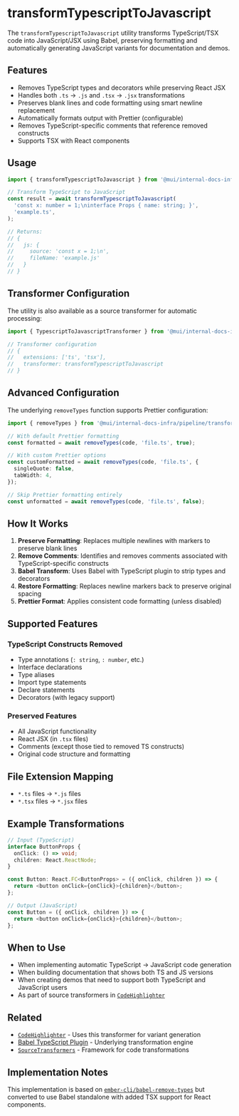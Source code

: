 # transformTypescriptToJavascript

The `transformTypescriptToJavascript` utility transforms TypeScript/TSX code into JavaScript/JSX using Babel, preserving formatting and automatically generating JavaScript variants for documentation and demos.

## Features

- Removes TypeScript types and decorators while preserving React JSX
- Handles both `.ts` → `.js` and `.tsx` → `.jsx` transformations
- Preserves blank lines and code formatting using smart newline replacement
- Automatically formats output with Prettier (configurable)
- Removes TypeScript-specific comments that reference removed constructs
- Supports TSX with React components

## Usage

```ts
import { transformTypescriptToJavascript } from '@mui/internal-docs-infra/pipeline/transformTypescriptToJavascript';

// Transform TypeScript to JavaScript
const result = await transformTypescriptToJavascript(
  'const x: number = 1;\ninterface Props { name: string; }',
  'example.ts',
);

// Returns:
// {
//   js: {
//     source: 'const x = 1;\n',
//     fileName: 'example.js'
//   }
// }
```

## Transformer Configuration

The utility is also available as a source transformer for automatic processing:

```ts
import { TypescriptToJavascriptTransformer } from '@mui/internal-docs-infra/pipeline/transformTypescriptToJavascript';

// Transformer configuration
// {
//   extensions: ['ts', 'tsx'],
//   transformer: transformTypescriptToJavascript
// }
```

## Advanced Configuration

The underlying `removeTypes` function supports Prettier configuration:

```ts
import { removeTypes } from '@mui/internal-docs-infra/pipeline/transformTypescriptToJavascript/removeTypes';

// With default Prettier formatting
const formatted = await removeTypes(code, 'file.ts', true);

// With custom Prettier options
const customFormatted = await removeTypes(code, 'file.ts', {
  singleQuote: false,
  tabWidth: 4,
});

// Skip Prettier formatting entirely
const unformatted = await removeTypes(code, 'file.ts', false);
```

## How It Works

1. **Preserve Formatting**: Replaces multiple newlines with markers to preserve blank lines
2. **Remove Comments**: Identifies and removes comments associated with TypeScript-specific constructs
3. **Babel Transform**: Uses Babel with TypeScript plugin to strip types and decorators
4. **Restore Formatting**: Replaces newline markers back to preserve original spacing
5. **Prettier Format**: Applies consistent code formatting (unless disabled)

## Supported Features

### TypeScript Constructs Removed

- Type annotations (`: string`, `: number`, etc.)
- Interface declarations
- Type aliases
- Import type statements
- Declare statements
- Decorators (with legacy support)

### Preserved Features

- All JavaScript functionality
- React JSX (in `.tsx` files)
- Comments (except those tied to removed TS constructs)
- Original code structure and formatting

## File Extension Mapping

- `*.ts` files → `*.js` files
- `*.tsx` files → `*.jsx` files

## Example Transformations

```ts
// Input (TypeScript)
interface ButtonProps {
  onClick: () => void;
  children: React.ReactNode;
}

const Button: React.FC<ButtonProps> = ({ onClick, children }) => {
  return <button onClick={onClick}>{children}</button>;
};

// Output (JavaScript)
const Button = ({ onClick, children }) => {
  return <button onClick={onClick}>{children}</button>;
};
```

## When to Use

- When implementing automatic TypeScript → JavaScript code generation
- When building documentation that shows both TS and JS versions
- When creating demos that need to support both TypeScript and JavaScript users
- As part of source transformers in [`CodeHighlighter`](../../components/code-highlighter/page.mdx)

## Related

- [`CodeHighlighter`](../../components/code-highlighter/page.mdx) - Uses this transformer for variant generation
- [Babel TypeScript Plugin](https://babeljs.io/docs/en/babel-plugin-transform-typescript) - Underlying transformation engine
- [`SourceTransformers`](../source-transformers/page.mdx) - Framework for code transformations

## Implementation Notes

This implementation is based on [`ember-cli/babel-remove-types`](https://github.com/ember-cli/babel-remove-types) but converted to use Babel standalone with added TSX support for React components.
